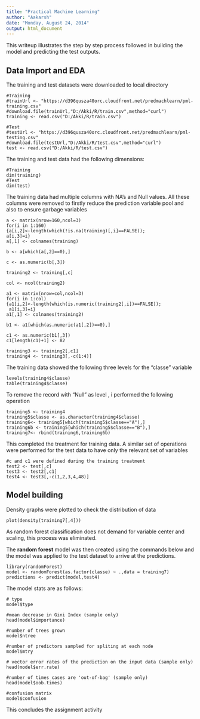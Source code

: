 ```yaml
---
title: "Practical Machine Learning"
author: "Aakarsh"
date: "Monday, August 24, 2014"
output: html_document
---
```


This writeup illustrates the step by step process followed in building the model and predicting the test outputs.

Data Import and EDA
----------------------

The training and test datasets were downloaded to local directory 
```r1
#Training
#trainUrl <- "https://d396qusza40orc.cloudfront.net/predmachlearn/pml-training.csv"
#download.file(trainUrl,"D:/Akki/R/train.csv",method="curl")
training <- read.csv("D:/Akki/R/train.csv")

#Test
#testUrl <- "https://d396qusza40orc.cloudfront.net/predmachlearn/pml-testing.csv"
#download.file(testUrl,"D:/Akki/R/test.csv",method="curl")
test <- read.csv("D:/Akki/R/test.csv")
```

The training and test data had the following dimensions:

```r2
#Training
dim(training)
#Test
dim(test)
```

The training data had multiple columns with NA's and Null values.
All these columns were removed to firstly reduce the prediction variable pool and also to ensure garbage variables

```r3

a <- matrix(nrow=160,ncol=3)
for(i in 1:160) 
{a[i,2]<-length(which(!is.na(training)[,i]==FALSE));
a[i,3]=i}
a[,1] <- colnames(training)

b <- a[which(a[,2]==0),]

c <- as.numeric(b[,3])

training2 <- training[,c]

col <- ncol(training2)

a1 <- matrix(nrow=col,ncol=3)
for(i in 1:col) 
{a1[i,2]<-length(which(is.numeric(training2[,i])==FALSE));
 a1[i,3]=i}
a1[,1] <- colnames(training2)

b1 <- a1[which(as.numeric(a1[,2])==0),]

c1 <- as.numeric(b1[,3])
c1[length(c1)+1] <- 82

training3 <- training2[,c1]
training4 <- training3[,-c(1:4)]
```

The training data showed the following three levels for the "classe" variable

```r4
levels(training4$classe)
table(training4$classe)
```

To remove the record with "Null" as level , i performed the following operation

```r5
training5 <- training4
training5$classe <- as.character(training4$classe)
training6<- training5[which(training5$classe=="A"),]
training6b <- training5[which(training5$classe=="B"),]
training7<- rbind(training6,training6b)
```

This completed the treatment for training data. A similar set of operations were performed for the test data to have only the relevant set of variables

```r6
#c and c1 were defined during the training treatment
test2 <- test[,c]
test3 <- test2[,c1]
test4 <- test3[,-c(1,2,3,4,48)]
```


Model building
--------------

Density graphs were plotted to check the distribution of data
```r7
plot(density(training7[,4]))
```

As random forest classification does not demand for variable center and scaling, this process was eliminated. 

The **random forest** model was then created using the commands below and the model was applied to the test dataset to arrive at the predictions.

```r8
library(randomForest)
model <- randomForest(as.factor(classe) ~ .,data = training7)
predictions <- predict(model,test4)
```

The model stats are as follows:
```r9
# type
model$type

#mean decrease in Gini Index (sample only)
head(model$importance)

#number of trees grown
model$ntree

#number of predictors sampled for spliting at each node
model$mtry

# vector error rates of the prediction on the input data (sample only)
head(model$err.rate) 

#number of times cases are 'out-of-bag' (sample only)
head(model$oob.times)

#confusion matrix
model$confusion
```

This concludes the assignment activity
